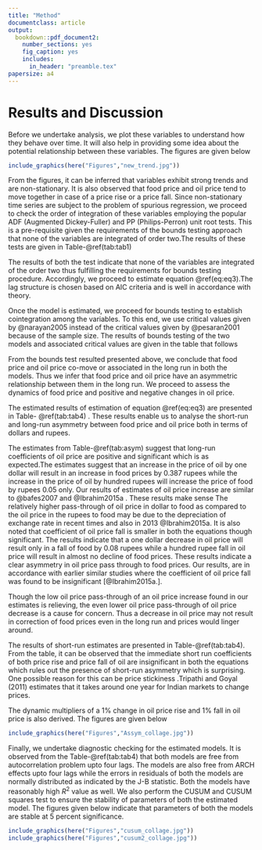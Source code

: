 ```yaml
---
title: "Method"
documentclass: article
output: 
  bookdown::pdf_document2:
    number_sections: yes 
    fig_caption: yes        
    includes:
      in_header: "preamble.tex"
papersize: a4
---
```


# Results and Discussion {#sec4}
Before we undertake analysis, we plot these variables to understand how they behave over time. It will also help in providing some idea about the potential relationship between these variables. The figures are given below
```r
include_graphics(here("Figures","new_trend.jpg"))
```
From the figures, it can be inferred that variables exhibit strong trends and are non-stationary. It is also observed that food price and oil price tend to move together in case of a price rise or a price fall. Since non-stationary time series are subject to the problem of spurious regression, we proceed to check the order of integration of these variables employing the popular ADF (Augmented Dickey-Fuller) and PP (Philips-Perron) unit root tests. This is a pre-requisite given the requirements of the bounds testing approach that none of the variables are integrated of order two.The results of these tests are given in Table-\@ref(tab:tab1)
\begin{table}[h] 
	\large
	\begin{threeparttable}
			\resizebox{1.1\textwidth}{!}{%
		\begin{tabular}{ccccccccc}
			\hline
			\multirow{3}{*}{Variables} & \multicolumn{4}{c}{Level}                        & \multicolumn{4}{c}{First Difference}             \\ \cline{2-9} 
			& \multicolumn{2}{c}{ADF} & \multicolumn{2}{c}{PP} & \multicolumn{2}{c}{ADF} & \multicolumn{2}{c}{PP} \\
			& Intercept & Trend and Intercept & Intercept & Trend and Intercept & Intercept & Trend and Intercept & Intercept & Trend and Intercept \\ \cline{2-9} 
		Food price $\left(fp\right)$	& -1.806     & -3.435*    & -1.744     & -2.52     & -4.667***  & -4.694***  & -4.707***  & -4.739*** \\
		Oil Price in Dollar $\left(OP_{dol}\right)$	& -2.736*    & -2.8333    & -2.392     & -2.449    & -7.572***  & -7.606***  & -7.524***  & -7.606*** \\
		Oil Price in Rupees $\left(OP_{rs}\right)$	& -2.689*    & -2.558     & -2.299     & -2.166    & -7.778***  & -7.804***  & -7.857***  & -7.884*** \\ \hline
		\end{tabular}%
	}
\end{threeparttable}
\begin{tablenotes}
	\tiny
	\item *,** and*** denotes significance ate 10\%, 5\% and 1\% respectively. AIC (Akaike Information Criteria) was used to choose the optimum lag structure.
\end{tablenotes}
\caption{Unit-root tests}
\label{tab:tab1}
\end{table}

The results of both the test indicate that none of the variables are integrated of the order two thus fulfilling the requirements for bounds testing procedure. Accordingly, we proceed to estimate equation \@ref(eq:eq3).The lag structure is chosen based on AIC criteria and is well in accordance with theory.

\renewcommand{\arraystretch}{1.3}
\begin{table}[h]\label{tab:tab2}
	\resizebox{\textwidth}{!}{%
		\begin{tabular}{cccc}
			\hline
			Model   & Dependent Variable & Independent Variables & Lag Selection \\ \hline
			Model 1 &     $fp$               &    $OP_{dol}^+,OP_{dol}^-$                   &  (2,2,2)             \\
			Model 2 &   $ln\_fp$                 &  $ln\_OP_{dol}^+,ln\_OP_{dol}^-$                     &  (2,2,2)              \\
			Model 3 &     $fp$               &      $OP_{rs}^+,OP_{rs}^-$                 &  (2,2,2)             \\
			Model 4 &       $ln\_fp$              &  $ln\_OP_{rs}^+,ln\_OP_{rs}^-$                     &  (2,2,2)             \\ \hline
		\end{tabular}%
	}
\caption{Estimated NARDL Models}
\end{table}

Once the model is estimated, we proceed for bounds testing to establish cointegration among the variables. To this end, we use critical values given by @narayan2005 instead of the critical values given by @pesaran2001 because of the sample size. The results of bounds testing of the two models and associated critical values are given in the table that follows
```{=tex}
\begin{table}[H]
	\begin{threeparttable}
		\resizebox{\textwidth}{!}{%
			\begin{tabular}{ccccc}
				\hline
				Model   & F-Statistic & 95\% Lower Bound       & 95\% Upper Bound       & Conclusion       \\ \hline
				Model 1 & 4.3797      & \multirow{4}{*}{3.288} & \multirow{4}{*}{4.070} & Cointegration    \\
				Model 2 & 2.2353      &                        &                        & No Cointegration \\
				Model 3 & 5.2265      &                        &                        & Cointegration    \\
				Model 4 & 2.8177      &                        &                        & No Cointegration \\ \hline
			\end{tabular}%
		}
	\end{threeparttable}
\begin{tablenotes}
	\tiny
	\item Critical values are from Narayan(2005), K=2, n= 58
	
\end{tablenotes}
	
	\caption{Bounds test for Cointegration}
	\label{tab:tab3}
	
\end{table}
```
From the bounds test resulted presented above, we conclude that food price and oil price co-move or associated in the long run in both the models. Thus we infer that food price and oil price have an asymmetric relationship between them in the long run. We proceed to assess the dynamics of food price and positive and negative changes in oil price. 

The estimated results of estimation of equation \@ref(eq:eq3) are presented in Table- \@ref(tab:tab4) . These results enable us to analyse the short-run and long-run asymmetry between food price and oil price both in terms of dollars and rupees. 

The estimates from Table-\@ref(tab:asym) suggest that long-run coefficients of oil price are positive and significant which is as expected.The estimates suggest that an increase in the price of oil by one dollar will result in an increase in food prices by 0.387 rupees while the increase in the price of oil by hundred rupees will increase the price of food by rupees 0.05 only. Our results of estimates of oil price increase are similar to @bafes2007 and @Ibrahim2015a . These results make sense The relatively higher pass-through of oil price in dollar to food as compared to the oil price in the rupees to food may be due to the depreciation of exchange rate in recent times and also in 2013 @Ibrahim2015a. It is also noted that coefficient of oil price fall is smaller in both the equations though significant. The results indicate that a one dollar decrease in oil price will result only in a fall of food by 0.08 rupees while a hundred rupee fall in oil price will result in almost no decline of food prices. These results indicate a clear asymmetry in oil price pass through to food prices. Our results, are in accordance with earlier similar studies where the coefficient of oil price fall was found to be insignificant [@Ibrahim2015a.]. 

Though the low oil price pass-through of an oil price increase found in our estimates is relieving, the even lower oil price pass-through of oil price decrease is a cause for concern. Thus a decrease in oil price may not result in correction of food prices even in the long run and prices would linger around.
```{=tex}
\FloatBarrier
\begin{table}[H]
	\centering
	\renewcommand{\arraystretch}{1.23}
	
		
		\def\sym#1{\ifmmode^{#1}\else\(^{#1}\)\fi}
		\begin{tabular}{l*{2}{c}}
			\hline
			&\multicolumn{1}{c}{(1)}&\multicolumn{1}{c}{(2)}\\
			&\multicolumn{1}{c}{Model 1}&\multicolumn{1}{c}{Model 3}\\
			\hline
			ECT         &     -0.2720\sym{**} &     -0.3206\sym{***}\\
			&     (-3.45)         &     (-3.78)         \\
			$OP^+(-1)$      &      0.1053\sym{*}  &      0.0016\sym{**} \\
			&      (2.56)         &      (2.89)         \\
			$OP^-(-1)$      &      0.0182         &      0.0002         \\
			&      (1.34)         &      (1.23)         \\
			$\Delta fp(-1)$       &      0.4933\sym{***}&      0.4944\sym{***}\\
			&      (4.26)         &      (4.24)         \\
			$\Delta OP^+$      &      0.0630         &      0.0014         \\
			&      (0.72)         &      (1.21)         \\
			$\Delta OP^+(-1)$     &      0.1152         &      0.0014         \\
			&      (1.38)         &      (1.22)         \\
			$\Delta OP^-$       &     -0.0591         &     -0.0011         \\
			&     (-0.93)         &     (-1.11)         \\
			$\Delta OP^-(-1)$     &      0.0100         &      0.0003         \\
			&      (0.15)         &      (0.31)         \\
			Constant      &     29.6254\sym{***}&     34.9871\sym{***}\\
			&      (3.50)         &      (3.83)         \\
			\hline
			\(N\)       &          58         &          58         \\
			R-Square    &      0.4504         &      0.4725         \\
			Adj.R-Square&      0.3606         &      0.3864         \\
			AIC         &    205.0771         &    202.6902         \\
			\hline\hline
			\multicolumn{3}{c}{Model Diagnostics} \\
			
			Portmanteau test			& 23.15 (0.67) &  27.69 (0.42)\\
			Breusch/Pagan heteroskedasticity test (chi2) & 0.3426 (0.5583)  & 0.2416 (0.62)  \\
			Ramsey RESET test (F)               &             0.3428 (0.7945)  & 1.458   (0.2383)   \\
			Jarque-Bera test on normality (chi2)   &          1.063 (0.5878)   &  1.444  (0.4858)  \\
			\hline\hline
			\multicolumn{3}{l}{\footnotesize \textit{t} statistics in parentheses} \\
			\multicolumn{3}{l}{\footnotesize \sym{*} \(p<0.05\), \sym{**} \(p<0.01\), \sym{***} \(p<0.001\)}\\
			\multicolumn{3}{l}{\footnotesize For Diagnostic panel, values in parenthesis represent p-values} \\
		\end{tabular}
		

	
	
	\caption{Nonlinier ARDL model estimation results}
	\label{tab:tab4}
\end{table}
\FloatBarrier
```

```{=tex}
\FloatBarrier
\renewcommand{\arraystretch}{2.3}
\FloatBarrier
\begin{table}[H]
	\resizebox{\textwidth}{!}{%
		\begin{tabular}{ccccccccc}
			\hline
			\multirow{2}{*}{Exogenous Variable} &
			\multicolumn{2}{c}{Long-run effect {[}+{]}} &
			\multicolumn{2}{c}{Long-run effect {[}-{]}} &
			\multicolumn{2}{c}{Long-run Assymetry} &
			\multicolumn{2}{c}{Short-run Assymetry} \\
			& Coefficient & P \textgreater F & Coefficient & P \textgreater F & F & P \textgreater F & F & P \textgreater F \\ \hline
			$OP_{dol}$&   0.387            &    0.000               &  -0.067           &   0.133                &   59.06  &    0.000               &   2.432 &           0.125        \\
			$OP_{rs}$&   0.005            &    0.000               &  -0.001           &   0.176                &  123.1  &    0.000               &   1.658 &           0.204        \\ \hline
		\end{tabular}%
	}
	\caption{Assymetric Statistics}
	\label{tab:asym}
\end{table}
\FloatBarrier
```
 

The results of short-run estimates are presented in  Table-\@ref(tab:tab4).  From the table, it can be observed that the immediate short run coefficients of both price rise and price fall of oil are insignificant in both the equations which rules out the presence of short-run asymmetry which is surprising. One possible reason for this can be price stickiness .Tripathi and Goyal (2011) estimates that it takes around one year for Indian markets  to change prices. 

The dynamic multipliers of a 1% change in oil price rise and 1% fall in oil price is also derived. The figures are given below
```r
include_graphics(here("Figures","Assym_collage.jpg"))
```
Finally, we undertake diagnostic checking for the estimated models. It is observed from the Table-\@ref(tab:tab4) that both models are free from autocorrelation problem upto four lags. The models are also free from ARCH effects upto four lags while the errors in residuals of both the models are normally distributed as indicated by the J-B statistic. Both the models have reasonably high $R^2$ value as well. We also perform the CUSUM and CUSUM squares test to ensure the stability of parameters of both the estimated model. The figures given below indicate that parameters of both the models are stable at 5 percent significance.

```r
include_graphics(here("Figures","cusum_collage.jpg"))
include_graphics(here("Figures","cusum2_collage.jpg"))
```